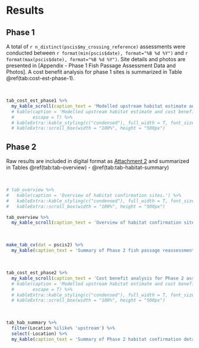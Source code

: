 # Results

## Phase 1

A total of `r n_distinct(pscis$my_crossing_reference)` assessments were conducted between `r format(min(pscis$date), format="%B %d %Y")` and `r format(max(pscis$date), format="%B %d %Y")`.  Site details and photos are presented in [Appendix - Phase 1 Fish Passage Assessment Data and Photos].  A cost benefit analysis for phase 1 sites is summarized in Table \@ref(tab:cost-est-phase-1).

<br>

```r
tab_cost_est_phase1 %>% 
  my_kable_scroll(caption_text = 'Modelled upstream habitat estimate and cost benefit for Phase 1 assessments.')
  # kable(caption = 'Modelled upstream habitat estimate and cost benefit.',
  #       escape = T) %>% 
  # kableExtra::kable_styling(c("condensed"), full_width = T, font_size = 11) %>% 
  # kableExtra::scroll_box(width = "100%", height = "500px")

```


## Phase 2


Raw results are included in digital format as [Attachment 2](https://github.com/NewGraphEnvironment/fish_passage_elk_2020_reporting/raw/master/data/habitat_confirmations.xls) and summarized in Tables \@ref(tab:tab-overview) - \@ref(tab:tab-habitat-summary)


<br>

```r
# tab_overview %>% 
#   kable(caption = 'Overview of habitat confirmation sites.') %>% 
#   kableExtra::kable_styling(c("condensed"), full_width = T, font_size = 11) %>% 
#   kableExtra::scroll_box(width = "100%", height = "500px")

tab_overview %>% 
  my_kable_scroll(caption_text = 'Overview of habitat confirmation sites.')
```

<br>

```r
make_tab_cv(dat = pscis2) %>% 
  my_kable(caption_text = 'Summary of Phase 2 fish passage reassessments.')
```

<br>

```r
tab_cost_est_phase2 %>% 
  my_kable_scroll(caption_text = 'Cost benefit analysis for Phase 2 assessments.')
  # kable(caption = 'Modelled upstream habitat estimate and cost benefit.',
  #       escape = T) %>% 
  # kableExtra::kable_styling(c("condensed"), full_width = T, font_size = 11) %>% 
  # kableExtra::scroll_box(width = "100%", height = "500px")

```

<br>

```r
tab_hab_summary %>% 
  filter(Location %ilike% 'upstream') %>% 
  select(-Location) %>% 
  my_kable(caption_text = 'Summary of Phase 2 habitat confirmation details.')

```

